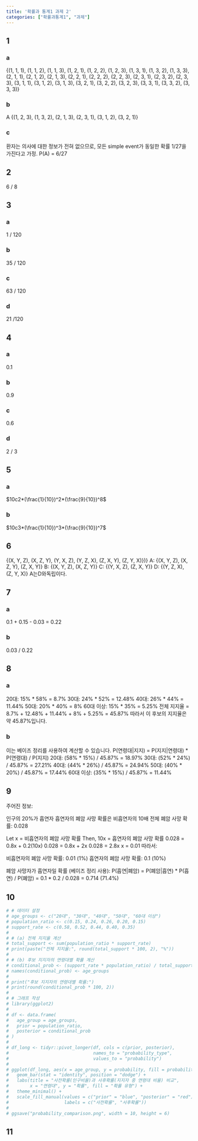 ```yaml
---
title: '확률과 통계1 과제 2'
categories: ["확률과통계1", "과제"]
---
```


## 1
### a

{(1, 1, 1), (1, 1, 2), (1, 1, 3), (1, 2, 1), (1, 2, 2), (1, 2, 3), (1, 3, 1), (1, 3, 2), (1, 3, 3), (2, 1, 1), (2, 1, 2), (2, 1, 3), (2, 2, 1), (2, 2, 2), (2, 2, 3), (2, 3, 1), (2, 3, 2), (2, 3, 3), (3, 1, 1), (3, 1, 2), (3, 1, 3), (3, 2, 1), (3, 2, 2), (3, 2, 3), (3, 3, 1), (3, 3, 2), (3, 3, 3)}

### b
A {(1, 2, 3), (1, 3, 2), (2, 1, 3), (2, 3, 1), (3, 1, 2), (3, 2, 1)}

### c
환자는 의사에 대한 정보가 전혀 없으므로, 모든 simple event가 동일한 확률 1/27을 가진다고 가정.
P(A) = 6/27

## 2
6 / 8

## 3
### a
1 / 120

### b
35 / 120

### c
63 / 120

### d
21 /120

## 4
### a
0.1

### b
0.9

### c
0.6

### d
2 / 3

## 5
### a
$10c2*(\frac{1}{10})^2*(\frac{9}{10})^8$

### b
$10c3*(\frac{1}{10})^3*(\frac{9}{10})^7$

## 6
{(X, Y, Z), (X, Z, Y), (Y, X, Z), (Y, Z, X), (Z, X, Y), (Z, Y, X)})}
A: {(X, Y, Z), (X, Z, Y), (Z, X, Y)}
B: {(X, Y, Z), (X, Z, Y)}
C: {(Y, X, Z), (Z, X, Y)}
D: {(Y, Z, X), (Z, Y, X)}
A는D와독립이다.

## 7
### a
0.1 + 0.15 - 0.03 = 0.22

### b
0.03 / 0.22

## 8
### a
20대: 15% * 58% = 8.7%
30대: 24% * 52% = 12.48%
40대: 26% * 44% = 11.44%
50대: 20% * 40% = 8%
60대 이상: 15% * 35% = 5.25%
전체 지지율 = 8.7% + 12.48% + 11.44% + 8% + 5.25% = 45.87%
따라서 이 후보의 지지율은 약 45.87%입니다.

### b
이는 베이즈 정리를 사용하여 계산할 수 있습니다.
P(연령대|지지) = P(지지|연령대) * P(연령대) / P(지지)
20대: (58% * 15%) / 45.87% = 18.97%
30대: (52% * 24%) / 45.87% = 27.21%
40대: (44% * 26%) / 45.87% = 24.94%
50대: (40% * 20%) / 45.87% = 17.44%
60대 이상: (35% * 15%) / 45.87% = 11.44%

## 9
주어진 정보:

인구의 20%가 흡연자
흡연자의 폐암 사망 확률은 비흡연자의 10배
전체 폐암 사망 확률: 0.028

Let x = 비흡연자의 폐암 사망 확률
Then, 10x = 흡연자의 폐암 사망 확률
0.028 = 0.8x + 0.2(10x)
0.028 = 0.8x + 2x
0.028 = 2.8x
x = 0.01
따라서:

비흡연자의 폐암 사망 확률: 0.01 (1%)
흡연자의 폐암 사망 확률: 0.1 (10%)

폐암 사망자가 흡연자일 확률 (베이즈 정리 사용):
P(흡연|폐암) = P(폐암|흡연) * P(흡연) / P(폐암)
= 0.1 * 0.2 / 0.028
= 0.714 (71.4%)

## 10

```r
# # 데이터 설정
# age_groups <- c("20대", "30대", "40대", "50대", "60대 이상")
# population_ratio <- c(0.15, 0.24, 0.26, 0.20, 0.15)
# support_rate <- c(0.58, 0.52, 0.44, 0.40, 0.35)
#
# # (a) 전체 지지율 계산
# total_support <- sum(population_ratio * support_rate)
# print(paste("전체 지지율:", round(total_support * 100, 2), "%"))
#
# # (b) 후보 지지자의 연령대별 확률 계산
# conditional_prob <- (support_rate * population_ratio) / total_support
# names(conditional_prob) <- age_groups
#
# print("후보 지지자의 연령대별 확률:")
# print(round(conditional_prob * 100, 2))
#
# # 그래프 작성
# library(ggplot2)
#
# df <- data.frame(
#   age_group = age_groups,
#   prior = population_ratio,
#   posterior = conditional_prob
# )
#
# df_long <- tidyr::pivot_longer(df, cols = c(prior, posterior), 
#                                names_to = "probability_type", 
#                                values_to = "probability")
#
# ggplot(df_long, aes(x = age_group, y = probability, fill = probability_type)) +
#   geom_bar(stat = "identity", position = "dodge") +
#   labs(title = "사전확률(인구비율)과 사후확률(지지자 중 연령대 비율) 비교",
#        x = "연령대", y = "확률", fill = "확률 유형") +
#   theme_minimal() +
#   scale_fill_manual(values = c("prior" = "blue", "posterior" = "red"),
#                     labels = c("사전확률", "사후확률"))
#
# ggsave("probability_comparison.png", width = 10, height = 6)
```

## 11
